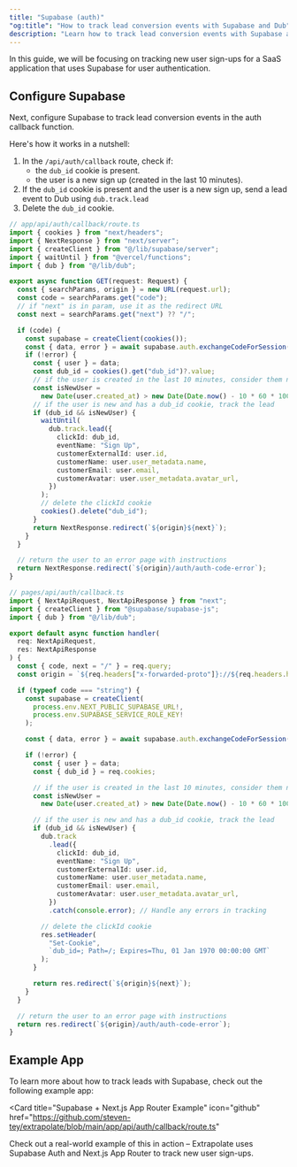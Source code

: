 ```yaml
---
title: "Supabase (auth)"
"og:title": "How to track lead conversion events with Supabase and Dub"
description: "Learn how to track lead conversion events with Supabase and Dub"
---
```



<LeadsIntro />

In this guide, we will be focusing on tracking new user sign-ups for a SaaS application that uses Supabase for user authentication.

<LeadsPrerequisites />

## Configure Supabase

Next, configure Supabase to track lead conversion events in the auth callback function.

Here's how it works in a nutshell:

1. In the `/api/auth/callback` route, check if:
   - the `dub_id` cookie is present.
   - the user is a new sign up (created in the last 10 minutes).
2. If the `dub_id` cookie is present and the user is a new sign up, send a lead event to Dub using `dub.track.lead`
3. Delete the `dub_id` cookie.

<CodeGroup>

```typescript Next.js App Router
// app/api/auth/callback/route.ts
import { cookies } from "next/headers";
import { NextResponse } from "next/server";
import { createClient } from "@/lib/supabase/server";
import { waitUntil } from "@vercel/functions";
import { dub } from "@/lib/dub";

export async function GET(request: Request) {
  const { searchParams, origin } = new URL(request.url);
  const code = searchParams.get("code");
  // if "next" is in param, use it as the redirect URL
  const next = searchParams.get("next") ?? "/";

  if (code) {
    const supabase = createClient(cookies());
    const { data, error } = await supabase.auth.exchangeCodeForSession(code);
    if (!error) {
      const { user } = data;
      const dub_id = cookies().get("dub_id")?.value;
      // if the user is created in the last 10 minutes, consider them new
      const isNewUser =
        new Date(user.created_at) > new Date(Date.now() - 10 * 60 * 1000);
      // if the user is new and has a dub_id cookie, track the lead
      if (dub_id && isNewUser) {
        waitUntil(
          dub.track.lead({
            clickId: dub_id,
            eventName: "Sign Up",
            customerExternalId: user.id,
            customerName: user.user_metadata.name,
            customerEmail: user.email,
            customerAvatar: user.user_metadata.avatar_url,
          })
        );
        // delete the clickId cookie
        cookies().delete("dub_id");
      }
      return NextResponse.redirect(`${origin}${next}`);
    }
  }

  // return the user to an error page with instructions
  return NextResponse.redirect(`${origin}/auth/auth-code-error`);
}
```

```typescript Next.js Pages Router
// pages/api/auth/callback.ts
import { NextApiRequest, NextApiResponse } from "next";
import { createClient } from "@supabase/supabase-js";
import { dub } from "@/lib/dub";

export default async function handler(
  req: NextApiRequest,
  res: NextApiResponse
) {
  const { code, next = "/" } = req.query;
  const origin = `${req.headers["x-forwarded-proto"]}://${req.headers.host}`;

  if (typeof code === "string") {
    const supabase = createClient(
      process.env.NEXT_PUBLIC_SUPABASE_URL!,
      process.env.SUPABASE_SERVICE_ROLE_KEY!
    );

    const { data, error } = await supabase.auth.exchangeCodeForSession(code);

    if (!error) {
      const { user } = data;
      const { dub_id } = req.cookies;

      // if the user is created in the last 10 minutes, consider them new
      const isNewUser =
        new Date(user.created_at) > new Date(Date.now() - 10 * 60 * 1000);

      // if the user is new and has a dub_id cookie, track the lead
      if (dub_id && isNewUser) {
        dub.track
          .lead({
            clickId: dub_id,
            eventName: "Sign Up",
            customerExternalId: user.id,
            customerName: user.user_metadata.name,
            customerEmail: user.email,
            customerAvatar: user.user_metadata.avatar_url,
          })
          .catch(console.error); // Handle any errors in tracking

        // delete the clickId cookie
        res.setHeader(
          "Set-Cookie",
          `dub_id=; Path=/; Expires=Thu, 01 Jan 1970 00:00:00 GMT`
        );
      }

      return res.redirect(`${origin}${next}`);
    }
  }

  // return the user to an error page with instructions
  return res.redirect(`${origin}/auth/auth-code-error`);
}
```

</CodeGroup>

<LeadsAttributes />

## Example App

To learn more about how to track leads with Supabase, check out the following example app:

<Card
  title="Supabase + Next.js App Router Example"
  icon="github"
  href="https://github.com/steven-tey/extrapolate/blob/main/app/api/auth/callback/route.ts"
>
  Check out a real-world example of this in action – Extrapolate uses Supabase
  Auth and Next.js App Router to track new user sign-ups.
</Card>

<LeadsOutro />
